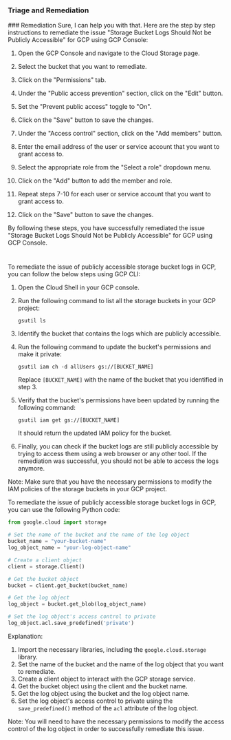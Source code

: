 
### Triage and Remediation
<Tabs>
<Tab title='Remediation'>
### Remediation

<AccordionGroup>
<Accordion title='Using Console' defaultOpen='true'>
Sure, I can help you with that. Here are the step by step instructions to remediate the issue "Storage Bucket Logs Should Not be Publicly Accessible" for GCP using GCP Console:

1. Open the GCP Console and navigate to the Cloud Storage page.

2. Select the bucket that you want to remediate.

3. Click on the "Permissions" tab.

4. Under the "Public access prevention" section, click on the "Edit" button.

5. Set the "Prevent public access" toggle to "On".

6. Click on the "Save" button to save the changes.

7. Under the "Access control" section, click on the "Add members" button.

8. Enter the email address of the user or service account that you want to grant access to.

9. Select the appropriate role from the "Select a role" dropdown menu.

10. Click on the "Add" button to add the member and role.

11. Repeat steps 7-10 for each user or service account that you want to grant access to.

12. Click on the "Save" button to save the changes.

By following these steps, you have successfully remediated the issue "Storage Bucket Logs Should Not be Publicly Accessible" for GCP using GCP Console.

#
</Accordion>

<Accordion title='Using CLI'>
To remediate the issue of publicly accessible storage bucket logs in GCP, you can follow the below steps using GCP CLI:

1. Open the Cloud Shell in your GCP console.

2. Run the following command to list all the storage buckets in your GCP project:

   ```
   gsutil ls
   ```

3. Identify the bucket that contains the logs which are publicly accessible.

4. Run the following command to update the bucket's permissions and make it private:

   ```
   gsutil iam ch -d allUsers gs://[BUCKET_NAME]
   ```
   Replace `[BUCKET_NAME]` with the name of the bucket that you identified in step 3.

5. Verify that the bucket's permissions have been updated by running the following command:

   ```
   gsutil iam get gs://[BUCKET_NAME]
   ```
   It should return the updated IAM policy for the bucket.

6. Finally, you can check if the bucket logs are still publicly accessible by trying to access them using a web browser or any other tool. If the remediation was successful, you should not be able to access the logs anymore.

Note: Make sure that you have the necessary permissions to modify the IAM policies of the storage buckets in your GCP project.
</Accordion>

<Accordion title='Using Python'>
To remediate the issue of publicly accessible storage bucket logs in GCP, you can use the following Python code:

```python
from google.cloud import storage

# Set the name of the bucket and the name of the log object
bucket_name = "your-bucket-name"
log_object_name = "your-log-object-name"

# Create a client object
client = storage.Client()

# Get the bucket object
bucket = client.get_bucket(bucket_name)

# Get the log object
log_object = bucket.get_blob(log_object_name)

# Set the log object's access control to private
log_object.acl.save_predefined('private')
```

Explanation:

1. Import the necessary libraries, including the `google.cloud.storage` library.
2. Set the name of the bucket and the name of the log object that you want to remediate.
3. Create a client object to interact with the GCP storage service.
4. Get the bucket object using the client and the bucket name.
5. Get the log object using the bucket and the log object name.
6. Set the log object's access control to private using the `save_predefined()` method of the `acl` attribute of the log object.

Note: You will need to have the necessary permissions to modify the access control of the log object in order to successfully remediate this issue.
</Accordion>

</AccordionGroup>
</Tab>
</Tabs>
